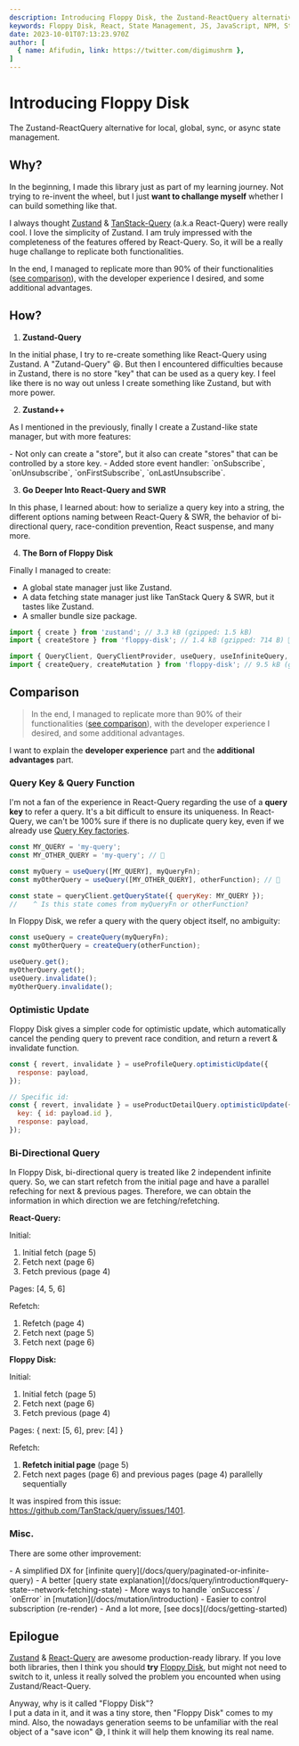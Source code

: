 ```yaml
---
description: Introducing Floppy Disk, the Zustand-ReactQuery alternative for local, global, sync, or async state management.
keywords: Floppy Disk, React, State Management, JS, JavaScript, NPM, Store, TanStack-Query, Zustand, Alternative
date: 2023-10-01T07:13:23.970Z
author: [
  { name: Afifudin, link: https://twitter.com/digimushrm },
]
---
```



<Meta />

# Introducing Floppy Disk

The Zustand-ReactQuery alternative for local, global, sync, or async state management.

## Why?

In the beginning, I made this library just as part of my learning journey.
Not trying to re-invent the wheel, but I just **want to challange myself** whether I can build something like that.

I always thought [Zustand](https://github.com/pmndrs/zustand) & [TanStack-Query](https://tanstack.com/query) (a.k.a React-Query) were really cool.
I love the simplicity of Zustand.
I am truly impressed with the completeness of the features offered by React-Query.
So, it will be a really huge challange to replicate both functionalities.

In the end, I managed to replicate more than 90% of their functionalities ([see comparison](/docs/comparison)),
with the developer experience I desired, and some additional advantages.

## How?

1. **Zustand-Query**

In the initial phase, I try to re-create something like React-Query using Zustand.
A "Zutand-Query" 😆.
But then I encountered difficulties because in Zustand, there is no store "key" that can be used as a query key.
I feel like there is no way out unless I create something like Zustand, but with more power.

2. **Zustand++**

As I mentioned in the previously, finally I create a Zustand-like state manager, but with more features:

<div>
- Not only can create a "store", but it also can create "stores" that can be controlled by a store key.
- Added store event handler: `onSubscribe`, `onUnsubscribe`, `onFirstSubscribe`, `onLastUnsubscribe`.
</div>

3. **Go Deeper Into React-Query and SWR**

In this phase, I learned about:
how to serialize a query key into a string,
the different options naming between React-Query & SWR,
the behavior of bi-directional query,
race-condition prevention, React suspense, and many more.

4. **The Born of Floppy Disk**

Finally I managed to create:

- A global state manager just like Zustand.
- A data fetching state manager just like TanStack Query & SWR, but it tastes like Zustand.
- A smaller bundle size package.

```js
import { create } from 'zustand'; // 3.3 kB (gzipped: 1.5 kB)
import { createStore } from 'floppy-disk'; // 1.4 kB (gzipped: 714 B) 🎉

import { QueryClient, QueryClientProvider, useQuery, useInfiniteQuery, useMutation } from '@tanstack/react-query'; // 41 kB (gzipped: 11 kB)
import { createQuery, createMutation } from 'floppy-disk'; // 9.5 kB (gzipped: 3.2 kB) 🎉
```

<div className="h-6" />

## Comparison

> In the end, I managed to replicate more than 90% of their functionalities ([see comparison](/docs/comparison)),
> with the developer experience I desired, and some additional advantages.

I want to explain the **developer experience** part and the **additional advantages** part.

### Query Key & Query Function

I'm not a fan of the experience in React-Query regarding the use of a **query key** to refer a query.
It's a bit difficult to ensure its uniqueness.
In React-Query, we can't be 100% sure if there is no duplicate query key,
even if we already use [Query Key factories](https://tkdodo.eu/blog/effective-react-query-keys#use-query-key-factories).

```jsx
const MY_QUERY = 'my-query';
const MY_OTHER_QUERY = 'my-query'; // 🔴

const myQuery = useQuery([MY_QUERY], myQueryFn);
const myOtherQuery = useQuery([MY_OTHER_QUERY], otherFunction); // 🔴

const state = queryClient.getQueryState({ queryKey: MY_QUERY });
//    ^ Is this state comes from myQueryFn or otherFunction?
```

In Floppy Disk, we refer a query with the query object itself, no ambiguity:

```jsx
const useQuery = createQuery(myQueryFn);
const myOtherQuery = createQuery(otherFunction);

useQuery.get();
myOtherQuery.get();
useQuery.invalidate();
myOtherQuery.invalidate();
```

### Optimistic Update

Floppy Disk gives a simpler code for optimistic update,
which automatically cancel the pending query to prevent race condition,
and return a revert & invalidate function.

```jsx
const { revert, invalidate } = useProfileQuery.optimisticUpdate({
  response: payload,
});

// Specific id:
const { revert, invalidate } = useProductDetailQuery.optimisticUpdate({
  key: { id: payload.id },
  response: payload,
});
```

### Bi-Directional Query

In Floppy Disk, bi-directional query is treated like 2 independent infinite query.
So, we can start refetch from the initial page and have a parallel refeching for next & previous pages.
Therefore, we can obtain the information in which direction we are fetching/refetching.

<section className="pt-6 pb-2 -mb-2 overflow-x-auto -mr-6">
<div className="flex gap-3 [&_ol]:!mt-0 text-sm [&_p_strong]:text-base">

<div className="p-3 border rounded min-w-[15rem]">

**React-Query:**

Initial:

1. Initial fetch (page 5)
2. Fetch next (page 6)
3. Fetch previous (page 4)

Pages: [4, 5, 6]

Refetch:

1. Refetch (page 4)
2. Fetch next (page 5)
3. Fetch next (page 6)

</div>
<div className="p-3 border rounded min-w-[16rem]">

**Floppy Disk:**

Initial:

1. Initial fetch (page 5)
2. Fetch next (page 6)
3. Fetch previous (page 4)

Pages: \{ next: [5, 6], prev: [4] \}

Refetch:

1. **Refetch initial page** (page 5)
2. Fetch next pages (page 6) and previous pages (page 4) parallelly sequentially

</div>

</div>
</section>

It was inspired from this issue: https://github.com/TanStack/query/issues/1401.

### Misc.

There are some other improvement:

<div>
- A simplified DX for [infinite query](/docs/query/paginated-or-infinite-query)
- A better [query state explanation](/docs/query/introduction#query-state--network-fetching-state)
- More ways to handle `onSuccess` / `onError` in [mutation](/docs/mutation/introduction)
- Easier to control subscription (re-render)
- And a lot more, [see docs](/docs/getting-started)
</div>

<div className="h-6" />

## Epilogue

[Zustand](https://github.com/pmndrs/zustand) & [React-Query](https://tanstack.com/query) are awesome production-ready library.
If you love both libraries, then I think you should **try** [Floppy Disk](/), but might not need to switch to it,
unless it really solved the problem you encounted when using Zustand/React-Query.

<div className="text-sm pt-12 opacity-80 hover:opacity-100">
Anyway, why is it called "Floppy Disk"?<br/>
I put a data in it, and it was a tiny store, then "Floppy Disk" comes to my mind.
Also, the nowadays generation seems to be unfamiliar with the real object of a "save icon" 😅, I think it will help them knowing its real name.
</div>
